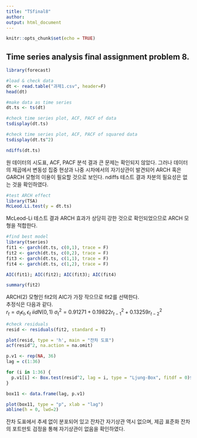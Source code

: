 ---
title: "TSfinal8"
author: 
output: html_document
---

```{r setup, include=FALSE}
knitr::opts_chunk$set(echo = TRUE)
```


## Time series analysis final assignment problem 8.

```{r}
library(forecast)

#load & check data
dt <- read.table("과제1.csv", header=F)
head(dt)

#make data as time series
dt.ts <- ts(dt)

#check time series plot, ACF, PACF of data
tsdisplay(dt.ts)

#check time series plot, ACF, PACF of squared data
tsdisplay(dt.ts^2)

ndiffs(dt.ts)
```
   
원 데이터의 시도표, ACF, PACF 분석 결과 큰 문제는 확인되지 않았다.
그러나 데이터의 제곱에서 변동성 집중 현상과 나중 시차에서의 자기상관이 발견되어 ARCH 혹은 GARCH 모형의 이용이 필요할 것으로 보인다.
ndiffs 테스트 결과 차분의 필요성은 없는 것을 확인하였다.

```{r}
#test ARCH effect
library(TSA)
McLeod.Li.test(y = dt.ts)
```

McLeod-Li 테스트 결과 ARCH 효과가 상당히 강한 것으로 확인되었으므로 ARCH 모형을 적합한다.

```{r}
#find best model
library(tseries)
fit1 <- garch(dt.ts, c(0,1), trace = F)
fit2 <- garch(dt.ts, c(0,2), trace = F)
fit3 <- garch(dt.ts, c(1,1), trace = F)
fit4 <- garch(dt.ts, c(1,2), trace = F)

AIC(fit1); AIC(fit2); AIC(fit3); AIC(fit4)

summary(fit2)
```

ARCH(2) 모형인 fit2의 AIC가 가장 작으므로 fit2를 선택한다.   
추정식은 다음과 같다.   
$r_t = \sigma_t\epsilon_t, \epsilon_t~iid N(0,1)$
$\sigma^2_t=0.91271+0.19822r_{t-1}^2+0.13259r_{t-2}^2$

```{r, fig.width=10}
#check residuals
resid <- residuals(fit2, standard = T)

plot(resid, type = 'h', main = "잔차 도표")
acf(resid^2, na.action = na.omit)

p.v1 <- rep(NA, 36)
lag = c(1:36)

for (i in 1:36) {
  p.v1[i] <- Box.test(resid^2, lag = i, type = "Ljung-Box", fitdf = 0)$p.value
}

box11 <- data.frame(lag, p.v1)

plot(box11, type = "p", xlab = "lag")
abline(h = 0, lwd=2)
```
잔차 도표에서 추세 없이 분포되어 있고 잔차간 자기상관 역시 없으며, 제곱 표준화 잔차의 포트만토 검정을 통해 자기상관이 없음을 확인하였다.

